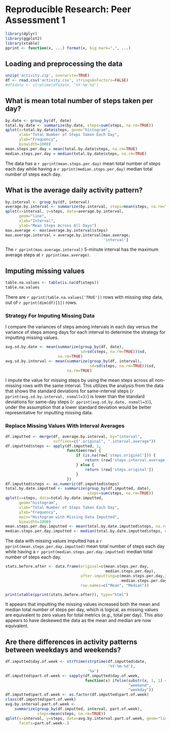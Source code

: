 # Reproducible Research: Peer Assessment 1
```r
library(dplyr)
library(ggplot2)
library(xtable)
pprint <- function(x, ...) format(x, big.mark=",", ...)
```

## Loading and preprocessing the data
```r
unzip('activity.zip', overwrite=TRUE)
df <- read.csv('activity.csv', stringsAsFactors=FALSE)
#df$date <- strptime(df$date, '%Y-%m-%d')
```

## What is mean total number of steps taken per day?
```r
by.date <- group_by(df, date)
total.by.date <- summarize(by.date, steps=sum(steps, na.rm=TRUE))
qplot(x=total.by.date$steps, geom="histogram",
      xlab="Total Number of Steps Taken Each Day",
      ylab="Frequency",
      binwidth=1000)
mean.steps.per.day = mean(total.by.date$steps, na.rm=TRUE)
median.steps.per.day = median(total.by.date$steps, na.rm=TRUE)
```

The data has a `r pprint(mean.steps.per.day)` mean total number of steps each day while
having a `r pprint(median.steps.per.day)` median total number of steps each day.

## What is the average daily activity pattern?
```r
by.interval <- group_by(df, interval)
average.by.interval <- summarize(by.interval, steps=mean(steps, na.rm=TRUE))
qplot(x=interval, y=steps, data=average.by.interval,
      geom="line",
      xlab="Interval",
      ylab="Mean Steps Across All Days")
max.average <- max(average.by.interval$steps)
max.average.interval = average.by.interval[max.average,
                                           'interval']
```
The `r pprint(max.average.interval)` 5-minute interval has the maximum average steps
at `r pprint(max.average)`.

## Imputing missing values

```r
table.na.values <- table(is.na(df$steps))
table.na.values
```
There are `r pprint(table.na.values['TRUE'])` rows with missing step data, out of
`r pprint(dim(df)[1])` rows.

### Strategy For Imputing Missing Data
I compare the variances of steps among intervals in each day versus the
variance of steps among days for each interval to determine the strategy
for imputting missing values.

```r
avg.sd.by.date <- mean(summarize(group_by(df, date),
                                 sd=sd(steps, na.rm=TRUE))$sd,
                       na.rm=TRUE)
avg.sd.by.interval <- mean(summarize(group_by(df, interval),
                                     sd=sd(steps, na.rm=TRUE))$sd,
                           na.rm=TRUE)
```
I impute the value for missing steps by using the mean steps across
all non-missing rows with the same interval.  This utilizes the analysis
from the data that shows the standard deviations for same-interval steps
(`r pprint(avg.sd.by.interval, nsmall=3)`) is lower than
the standard deviations for same-day steps
(`r pprint(avg.sd.by.date, nsmall=3)`), under the assumption
that a lower standard deviation would
be better representative for imputting missing data.

### Replace Missing Values With Interval Averages
```r
df.imputted <- merge(df, average.by.interval, by="interval",
                     suffixes=c(".original", ".interval.average"))
df.imputted$steps <- apply(df.imputted, 1,
                           function(row) {
                               if (is.na(row['steps.original'])) {
                                   return (row['steps.interval.average'])
                               } else {
                                   return (row['steps.original'])
                               }
                           })
df.imputted$steps <- as.numeric(df.imputted$steps)
total.by.date.imputted <- summarize(group_by(df.imputted, date),
                                    steps=sum(steps, na.rm=TRUE))
qplot(x=steps, data=total.by.date.imputted,
      geom="histogram",
      xlab="Total Number of Steps Taken Each Day",
      ylab="Frequency",
      main="Histogram with Missing Data Imputted",
      binwidth=1000)
mean.steps.per.day.imputted <- mean(total.by.date.imputted$steps, na.rm=TRUE)
median.steps.per.day.imputted <- median(total.by.date.imputted$steps, na.rm=TRUE)
```

The data with missing values imputted has a `r pprint(mean.steps.per.day.imputted)`
mean total number of steps each day while having a
`r pprint(median.steps.per.day.imputted)` median total number of steps each day.

```r
stats.before.after <- data.frame(original=c(mean.steps.per.day,
                                            median.steps.per.day),
                                 after.imputting=c(mean.steps.per.day.imputted,
                                                   median.steps.per.day.imputted),
                                 row.names=c("Mean", "Median"))
```
```r
print(xtable(pprint(stats.before.after)), type="html")
```
It appears that imputting the missing values increased both the mean and median
total number of steps per day, which is logical, as missing values
are equivalent to zero values for total metrics (e.g., total per day).
This also appears to have deskewed
the data as the mean and median are now equivalent.

## Are there differences in activity patterns between weekdays and weekends?
```r
df.imputted$day.of.week <- strftime(strptime(df.imputted$date,
                                             '%Y-%m-%d'),
                                    '%a')
df.imputted$part.of.week <- sapply(df.imputted$day.of.week,
                                   function(x) ifelse(substr(x, 1, 1) == 'S',
                                                      "weekend",
                                                      "weekday"))
df.imputted$part.of.week <- as.factor(df.imputted$part.of.week)
class(df.imputted$part.of.week)
avg.by.interval.part.of.week <-
    summarize(group_by(df.imputted, interval, part.of.week),
              steps=mean(steps, na.rm=TRUE))
qplot(x=interval, y=steps, data=avg.by.interval.part.of.week, geom="line",
      facets=part.of.week~.)
```